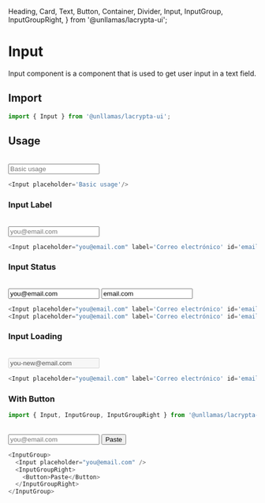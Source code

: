   Heading,
  Card,
  Text,
  Button,
  Container,
  Divider,
  Input,
  InputGroup,
  InputGroupRight,
} from '@unllamas/lacrypta-ui';

# Input

Input component is a component that is used to get user input in a text field.

## Import

```js
import { Input } from '@unllamas/lacrypta-ui';
```

## Usage

<br />

<Card variant="outline" spacing={4}>
  <Input placeholder='Basic usage'/>
</Card>

```js
<Input placeholder='Basic usage'/>
```

### Input Label

<br />

<Card variant="outline" spacing={4}>
  <Input placeholder="you@email.com" label='Correo electrónico' id='email' />
</Card>

```js
<Input placeholder="you@email.com" label='Correo electrónico' id='email' />
```

### Input Status

<br />

<Card variant="outline" spacing={4}>
  <Input placeholder="you@email.com" label='Correo electrónico' id='email' value='you@email.com' status="success" isChecked />
  <Divider y='sm' />
  <Input placeholder="you@email.com" label='Correo electrónico' id='email' value='email.com' status="error" isError />
</Card>

```js
<Input placeholder="you@email.com" label='Correo electrónico' id='email' value='you@email.com' status="success" isChecked />
<Input placeholder="you@email.com" label='Correo electrónico' id='email' value='email.com' status="error" isError />
```

### Input Loading

<br />

<Card variant="outline" spacing={4}>
  <Input placeholder="you@email.com" label='Correo electrónico' id='email' value='you-new@email.com' disabled isLoading />
</Card>

```js
<Input placeholder="you@email.com" label='Correo electrónico' id='email' value='you-new@email.com' disabled isLoading />
```

### With Button

```js
import { Input, InputGroup, InputGroupRight } from '@unllamas/lacrypta-ui';
```

<br />

<Card variant="outline" spacing={4}>
  <InputGroup>
    <Input placeholder="you@email.com" />
    <InputGroupRight>
      <Button>Paste</Button>
    </InputGroupRight>
  </InputGroup>
</Card>

```js
<InputGroup>
  <Input placeholder="you@email.com" />
  <InputGroupRight>
    <Button>Paste</Button>
  </InputGroupRight>
</InputGroup>
```